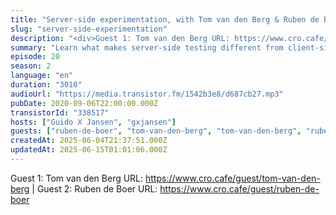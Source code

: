 ```yaml
---
title: "Server-side experimentation, with Tom van den Berg & Ruben de Boer (Online Dialogue)"
slug: "server-side-experimentation"
description: "<div>Guest 1: Tom van den Berg URL: https://www.cro.cafe/guest/tom-van-den-berg | Guest 2: Ruben de Boer URL: https://www.cro.cafe/guest/ruben-de-boer&nbsp;</div>"
summary: "Learn what makes server-side testing different from client-side testing, if can you use both simultaneously and what the common mistakes are you need to avoid."
episode: 20
season: 2
language: "en"
duration: "3010"
audioUrl: "https://media.transistor.fm/1542b3e8/d687cb27.mp3"
pubDate: 2020-09-06T22:00:00.000Z
transistorId: "338517"
hosts: ["Guido X Jansen", "gxjansen"]
guests: ["ruben-de-boer", "tom-van-den-berg", "tom-van-den-berg", "ruben-de-boer"]
createdAt: 2025-06-04T21:37:51.000Z
updatedAt: 2025-06-15T01:01:06.000Z
---
```


Guest 1: Tom van den Berg URL: https://www.cro.cafe/guest/tom-van-den-berg | Guest 2: Ruben de Boer URL: https://www.cro.cafe/guest/ruben-de-boer
